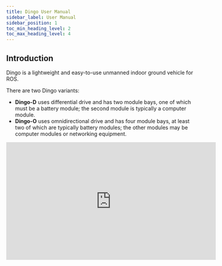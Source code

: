 ```yaml
---
title: Dingo User Manual
sidebar_label: User Manual
sidebar_position: 1
toc_min_heading_level: 2
toc_max_heading_level: 4
---
```




<ComponentIntroductionDingo />

## Introduction

Dingo is a lightweight and easy-to-use unmanned indoor ground vehicle for ROS.

There are two Dingo variants:

- **Dingo-D** uses differential drive and has two module bays, one of which must be a battery module; the second module is typically a computer module.
- **Dingo-O** uses omnidirectional drive and has four module bays, at least two of which are typically battery modules; the other modules may be computer modules or networking equipment.

<center>
  <iframe
    width="560"
    height="315"
    src="https://www.youtube.com/embed/NnXYX3Y2KIk"
    title="YouTube video player"
    frameborder="0"
    allow="accelerometer; autoplay; clipboard-write; encrypted-media; gyroscope; picture-in-picture"
    allowfullscreen
  />
</center>

<br />

<ComponentSafetyWarning />

### Shipment Contents

Your Dingo shipment contains the following:

<Tabs groupId="dingo_versions">
  <TabItem
    value="D100"
    label="Dingo 1.0"
  >
    <ul>
      <li>Dingo UGV (Dingo-D or Dingo-O variant)</li>
      <li>One or more batteries of the following type:</li>
      <ul>
        <li>12 V sealed lead-acid (SLA) batteries</li>
        <li>14.4 V lithium batteries</li>
      </ul>
      <li>One or more universal chargers for your batteries</li>
      <li>One Sony PS4 Bluetooth controller</li>
      <li>One Dingo quick start guide</li>
      <li>Accessories:</li>
      <ul>
        <li>USB cable (x1): USB Cable, Type A to Micro B (0.3 m)</li>
        <li>Molex connectors (x2): Molex P/N - 0039012040</li>
        <li>Molex crimp pins (x8): Molex P/N - 0039000073</li>
        <li>Fuse 5A (x1): Littelfuse Inc. P/N - 0891005.NXS</li>
        <li>Fuse 10A (x1): Littelfuse Inc. P/N - 0891010.NXS</li>
        <li>Fuse 20A (x1): Littelfuse Inc. P/N - 0891020.NXS</li>
        <li>Fuse 30A (x1): Littelfuse Inc. P/N - 0891030.NXS</li>
      </ul>
    </ul>
  </TabItem>
  <TabItem
    value="D150"
    label="Dingo 1.5"
    default
  >
    <ul>
      <li>Dingo UGV (Dingo-D or Dingo-O variant)</li>
      <li>One or more batteries of the following type:</li>
      <ul>
        <li>12 V sealed lead-acid (SLA) batteries</li>
        <li>
          12.8 V LiFEPO<sub>4</sub> batteries
        </li>
      </ul>
      <li>One universal charger for your batteries</li>
      <li>One Sony PS4 Bluetooth controller</li>
      <li>One Dingo quick start guide</li>
      <li>Accessories:</li>
      <ul>
        <li>USB cable (x1): USB Cable, Type A to Micro B (0.3 m)</li>
        <li>Molex connectors (x2): Molex P/N - 0039014041</li>
        <li>Molex crimp pins (x8): Molex P/N - 0039000073</li>
        <li>Fuse 5A (x1): Littelfuse Inc. P/N - 0891005.NXS</li>
        <li>Fuse 10A (x1): Littelfuse Inc. P/N - 0891010.NXS</li>
        <li>Fuse 20A (x1): Littelfuse Inc. P/N - 0891020.NXS</li>
      </ul>
    </ul>
  </TabItem>
</Tabs>

If you elected to purchase standard payload modules or custom integration services with Dingo, then additional equipment will be included per your specific configuration, plus further documentation as required.

### Hardware Overview

#### System Architecture

Dingo is built around a computer running Ubuntu (Intel-based computer or Jetson developer kit), paired with a 32-bit microcontroller MCU.
The MCU handles I/O, power supply monitoring, and motor control, as well as supplying data from the integrated IMU.
The communication channel between the MCU and computer is a 100 Mbps Ethernet connection.

#### Exterior Features {#dingo-exterior-features}

The exteriors of Dingo-D and Dingo-O are shown below and include:

- External payload mounts on the top trough cover;
- 98.4 mm diameter wheels (Dingo-D) or 101.6 mm diameter mechanum wheels (Dingo-O);
- Human machine interface panel (HMI);
- Top (yellow) fairings;
- Side access panels;
- Front panel connectors (Dingo 1.5 only):
  - Wired battery charger port
  - DC shore power port
  - WiBotic wireless battery charge port (optional, not shown)

<Tabs groupId="dingo_versions">
  <TabItem
    value="D100"
    label="Dingo 1.0"
  >
    <center>
      <figure>
        <img
          src="/img/robot_images/dingo_images/dingo-d-ext.png"
          width="600"
        />
        <figcaption>Dingo-D 1.0 exterior</figcaption>
      </figure>
    </center>
    <center>
      <figure>
        <img
          src="/img/robot_images/dingo_images/dingo-o-ext.png"
          width="600"
        />
        <figcaption>Dingo-O 1.0 exterior</figcaption>
      </figure>
    </center>
  </TabItem>
  <TabItem
    value="D150"
    label="Dingo 1.5"
    default
  >
    <center>
      <figure>
        <img
          src="/img/robot_images/dingo_images/dingo-d-150-front-ext.png"
          width="700"
        />
        <figcaption>Dingo-D 1.5 exterior, front</figcaption>
      </figure>
      <figure>
        <img
          src="/img/robot_images/dingo_images/dingo-d-150-rear-ext.png"
          width="700"
        />
        <figcaption>Dingo-D 1.5 exterior, rear</figcaption>
      </figure>
    </center>
    <center>
      <figure>
        <img
          src="/img/robot_images/dingo_images/dingo-o-150-front-ext.png"
          width="700"
        />
        <figcaption>Dingo-O 1.5 exterior, front</figcaption>
      </figure>
      <figure>
        <img
          src="/img/robot_images/dingo_images/dingo-o-150-rear-ext.png"
          width="700"
        />
        <figcaption>Dingo-O 1.5 exterior, rear</figcaption>
      </figure>
    </center>
  </TabItem>
</Tabs>

#### Human-Machine Interface (HMI) Details

The human-machine-interface (HMI) panel is shown below and includes from left:

|                                  Icon                                   | Description                                                                                                                                                                                                                                                                                                                                                                                                                |
| :---------------------------------------------------------------------: | :------------------------------------------------------------------------------------------------------------------------------------------------------------------------------------------------------------------------------------------------------------------------------------------------------------------------------------------------------------------------------------------------------------------------- |
|  <img src="/img/robot_images/dingo_images/icon-motor.png" width="50"/>  | **Motion Stop button**: LED is solid green when Dingo is able to drive and is flashing green when the Dingo's motors are disengaged; pressing button toggles the motors between engaged and disengaged mode (further details in [Motion Stop Buttons](#dingo-stop-buttons)); LED is not illuminated when connected to DC shore power or to the wired charger (as the robot is prevented from moving in this state)         |
|  <img src="/img/robot_images/dingo_images/icon-comms.png" width="50"/>  | **Comms indictor**: LED is solid green when communication between the MCU and computer has been established and LED is off otherwise                                                                                                                                                                                                                                                                                       |
|  <img src="/img/robot_images/dingo_images/icon-wifi.png" width="50"/>   | **Wi-Fi indicator**: LED is solid green when Wi-Fi is connected and LED is off otherwise                                                                                                                                                                                                                                                                                                                                   |
| <img src="/img/robot_images/dingo_images/icon-battery.png" width="50"/> | **Battery indicator**: LED is solid green when the battery level is ok, flashing green when connected to DC shore power, solid yellow when the battery level is getting low (should be charged soon), and solid red when the battery level is critical (should be charged immediately)                                                                                                                                     |
|  <img src="/img/robot_images/dingo_images/icon-power.png" width="50"/>  | **System Power button**: LED is solid blue when the system is powered on and running and the LED is flashing blue during the shutdown process; when the system is powered off, pressing the power button begins the power on process; when the system is powered on, a quick press of the power button begins a graceful shutdown and a prolonged press of the power button triggers and immediate power off of the system |

<center>
  <figure>
    <img
      src="/img/robot_images/dingo_images/hmi.png"
      width="300"
    />
    <figcaption>HMI Panel</figcaption>
  </figure>
</center>

#### Payload Details

The interiors of Dingo-D and Dingo-O are shown below along with example payload modules.

To access Dingo's payload modules (computers or batteries), simply slide and remove the top (yellow) fairings.
To access Dingo's MCU PCBA (for user power), remove the four M5 flathead screws from the top trough cover, and then remove the trough cover.

<Tabs groupId="dingo_versions">
  <TabItem
    value="D100"
    label="Dingo 1.0"
  >
    <center>
      <figure>
        <img
          src="/img/robot_images/dingo_images/dingo-d-int.png"
          width="500"
        />
        <figcaption>Area inside Dingo-D 1.0, with example modules</figcaption>
      </figure>
    </center>
    <center>
      <figure>
        <img
          src="/img/robot_images/dingo_images/dingo-o-int.png"
          width="500"
        />
        <figcaption>Area inside Dingo-O 1.0, with example modules</figcaption>
      </figure>
    </center>
  </TabItem>
  <TabItem
    value="D150"
    label="Dingo 1.5"
    default
  >
    <center>
      <figure>
        <img
          src="/img/robot_images/dingo_images/dingo-d-150-int.png"
          width="675"
        />
        <figcaption>Area inside Dingo-D 1.5, with example modules</figcaption>
      </figure>
    </center>
    <center>
      <figure>
        <img
          src="/img/robot_images/dingo_images/dingo-o-150-int.png"
          width="675"
        />
        <figcaption>Area inside Dingo-O 1.5, with example modules</figcaption>
      </figure>
    </center>
  </TabItem>
</Tabs>

#### Corner LEDs and System State

Dingo is equipped with LEDs at the four corners of the robot, which indicate the state of the system:

<Tabs groupId="dingo_fw_versions">
  <TabItem
    value="024"
    label="0.2.4 Firmware"
  >
    <table>
      <thead>
        <tr>
          <th>System State (lowest to highest priority)</th>
          <th>Corner LED Output</th>
        </tr>
      </thead>
      <tbody>
        <tr>
          <td>Idle</td>
          <td>Front LEDs solid white (low intensity), rear LEDs solid red (low intensity)</td>
        </tr>
        <tr>
          <td>Driving</td>
          <td>Front LEDs solid white (medium intensity), rear LEDs solid red (medium intensity)</td>
        </tr>
        <tr>
          <td>Low Battery</td>
          <td>Pulsing orange LEDs</td>
        </tr>
        <tr>
          <td>Reset Required</td>
          <td>Adjacent corners alternating between red and off</td>
        </tr>
        <tr>
          <td>Motion Stop Engaged</td>
          <td>Flashing red LEDs</td>
        </tr>
        <tr>
          <td>System Fault</td>
          <td>Flashing orange LEDs</td>
        </tr>
      </tbody>
    </table>
  </TabItem>
  <TabItem
    value="030"
    label="0.3.0 firmware"
    default
  >
    <table>
      <thead>
        <tr>
          <th>System State (lowest to highest priority)</th>
          <th>Corner LED Output</th>
        </tr>
      </thead>
      <tbody>
        <tr>
          <td>Idle</td>
          <td>Front LEDs solid white (low intensity), rear LEDs solid red (low intensity)</td>
        </tr>
        <tr>
          <td>Driving</td>
          <td>Front LEDs solid white (medium intensity), rear LEDs solid red (medium intensity)</td>
        </tr>
        <tr>
          <td>Low Battery</td>
          <td>Pulsing orange LEDs</td>
        </tr>
        <tr>
          <td>Reset Required</td>
          <td>Adjacent corners alternating between red and off</td>
        </tr>
        <tr>
          <td>Motion Stop Engaged</td>
          <td>Flashing red LEDs</td>
        </tr>
        <tr>
          <td>
            Charging: wired or wireless <b>(Dingo 1.5 only)</b>
          </td>
          <td>Pulsing green LEDs</td>
        </tr>
        <tr>
          <td>Shore Power Connected</td>
          <td>Pulsing blue LEDs</td>
        </tr>
        <tr>
          <td>
            Shore Power Connected and Charging <b>(Dingo 1.5 only)</b>
          </td>
          <td>Pulsing green to blue LEDs</td>
        </tr>
        <tr>
          <td>Puma Fault</td>
          <td>Flashing red LED on Puma at fault, solid red for other corners</td>
        </tr>
        <tr>
          <td>
            Shore Power Fault <b>(Dingo 1.5 only)</b>
          </td>
          <td>Flashing blue and red LEDs</td>
        </tr>
        <tr>
          <td>Battery Fault</td>
          <td>Flashing yellow and red LEDs</td>
        </tr>
        <tr>
          <td>LED Command Timeout</td>
          <td>Solid red</td>
        </tr>
      </tbody>
    </table>
  </TabItem>
</Tabs>

While in "Idle" and "Driving" states, the user can override the LEDs by publishing to the `/mcu/lights` topic.

#### DC Shore Power

Dingo provides a DC Shore Power connection ([internal connector for Dingo 1.0](#dingo-payload-electrical-integration); [external connector for Dingo 1.5](#dingo-exterior-features))
to allow the system to be powered without requiring batteries to be present. Note that when DC Shore Power is connected, the motors are disabled and it is not possible to drive the
Dingo; however, all other electronics (computers, sensors, etc) will remain enabled.

<Tabs groupId="dingo_versions">
  <TabItem
    value="D100"
    label="Dingo 1.0"
  >
    For Dingo 1.0, to connect the shore power, remove the top trough cover (to access the MCU) and then attach the shore power cable to the 2-port connector labelled "SHORE" on the MCU.
  </TabItem>
  <TabItem
    value="D150"
    label="Dingo 1.5"
    default
  >
    For Dingo 1.5, users can also connect the manual charger while using DC Shore Power to allow the batteries to charge fully with no load present on them. The DC Shore Power supply is an off the shelf Mean Well power supply, part number GST280A15-C6P. This power supply is a 15V, 225W AC/DC converter with a 6 position
    Molex connector that plugs into the mating port on the front of the Dingo.
  </TabItem>
</Tabs>

#### Orientation References

The reference frame used by all Clearpath Robotics ground robots is based on ISO 8855.

When commanded with a positive translational velocity (forward), wheels travel in the positive X-direction.
The direction of the axes differs from those used for roll, pitch, and yaw in aircraft, and care should be taken to ensure that data is interpreted correctly.

<!-- Future: need image -->

### System Specifications

| Specification              | Dingo-D (Differential Drive)                                             | Dingo-O (Omnidirectional Drive)                                |
| :------------------------- | :----------------------------------------------------------------------- | :------------------------------------------------------------- |
| Dimension, Length          | 551 mm                                                                   | 686 mm                                                         |
| Dimension, Width           | 517 mm                                                                   | 517 mm                                                         |
| Dimension, Height          | 110 mm                                                                   | 114 mm                                                         |
| Ground Clearance           | 14 mm                                                                    | 16 mm                                                          |
| Mass                       | 12 kg                                                                    | 17.5 kg                                                        |
| Maximum Modules            | 2                                                                        | 4                                                              |
| Maximum Payload            | 20 kg                                                                    | 25 kg                                                          |
| Speed, Maximum             | 1.3 m/s                                                                  | 1.3 m/s                                                        |
| Operating Environment      | Indoor                                                                   | Same as Dingo-D                                                |
| Operating Time (Dingo 1.0) | 2 hours (1X SLA), 4 hours (1X Lithium)                                   | 2 hours (2X SLA), 4 hours (2X Lithium)                         |
| Operating Time (Dingo 1.5) | 2 hours (1X SLA), 4 hours (1X LiFEPO<sub>4</sub>)                        | 2-6 hours (1-3X SLA), 3.5-11 hours (1-3X LiFEPO<sub>4</sub>)   |
| Battery Chemistry          | Sealed Lead-Acid or Lithium (Dingo 1.0) / LiFEPO<sub>4</sub> (Dingo 1.5) | Same as Dingo-D                                                |
| Charge Time                | 3.3 hours (1X SLA) or 3.0 hours (1X LiFEPO<sub>4</sub>)                  | 3.3-10 hours (1-3X SLA) or 3-9 hours (1-3X LiFEPO<sub>4</sub>) |
| User Power (Dingo 1.0)     | 20 A @ VBAT (11-16.8 V), 7A @ 12 V, 5 A @ 5 V                            | Same as Dingo-D                                                |
| User Power (Dingo 1.5)     | 20 A @ VBAT (11-15 V), 10A @ 12 V, 5 A @ 5 V                             | Same as Dingo-D                                                |
| Communication              | Ethernet, USB 3.0                                                        | Same as Dingo-D                                                |
| Internal Sensing           | Battery Status, Wheel Odometry, Motor Currents, Onboard IMU              | Same as Dingo-D                                                |

<center>
  <img
    src="/img/robot_images/dingo_images/dingo_dimensions.png"
    width="800"
  />
</center>

---

## Getting Started

You are ready to go! This section details how to get Dingo into action.
To begin, place Dingo "up on blocks" as described in the [Safety](#safety) section, making sure that the wheels are clear of the ground.

For most Dingo setups, there will be an Onboard Computer which is directly connected to the Dingo and a Remote Computer which is used to control Dingo and gather data.
These two computers must be set up to communicate with each other.

### Onboard Computer Setup

If you purchased an Onboard Computer from Clearpath Robotics with Dingo, it is already installed, connected, and powered.
If not, or to set up your own Onboard Computer, see the [Dingo Tutorials](/docs/robots/indoor_robots/dingo/tutorials_dingo).

Note that the Onboard Computer must be connected to Dingo's Ethernet port, which is accessible in the center channel.

### Powering Up

If you've just unpacked Dingo from its packaging, you may need to open it up and connect the battery.

Press the power button <img src="/img/robot_images/dingo_images/icon-power.png" width="20" /> on Dingo's HMI panel.
The LEDs should show a test pattern, after which you will wait about 30 seconds for the internal computer to finish booting up.
Once it has finished booting, the Comms indicator <img src="/img/robot_images/dingo_images/icon-comms.png" width="20" /> should turn green.
This indicates that ROS is up on the computer and has established communications with the Dingo base.

### Network Configuration

To get Dingo connected to your local Wi-Fi network, you must first access the Onboard Computer using a wired connection to the robot.
Remove the top trough cover and the appropriate yellow fairing to access the computer module, then connect to one of the network ports with a standard Ethernet cable.
See the [Dingo Tutorials](/docs/robots/indoor_robots/dingo/tutorials_dingo#dingo-networking) for details.

### Connecting and Using the Controller {#controller}

To use your controller, it must be paired with your Dingo and powered on.
If your purchased the Onboard Computer from Clearpath Robotics, your controller is already paired with your Dingo.
If your controller has become unpaired or if you wish to pair a new controller, following the instructions in the [Dingo Tutorials](/docs/robots/indoor_robots/dingo/tutorials_dingo#pairing-the-controller).

To teleoperate Dingo, first clear the motion-stop.
Then, power on the controller by pressing the `PS` button on the controller.
Once the blue LED on the top of the controller goes solid, you are paired and ready to drive.

Hold the L1 trigger button (deadman switch) and push the left thumbstick forward to drive the Dingo.
For full speed mode, hold the R1 trigger.
See the figure below for the Sony PS4 controls layout.
If you are not seeing any action, refer to [Support](#dingo-support) to get in touch with support.

<center>
  <figure>
    <img
      src="/img/robot_images/dingo_images/dingo-sony-ps4-controller-labelled.png"
      width="600"
    />
    <figcaption>PS4 Controls Layout</figcaption>
  </figure>
</center>

### Using ROS

<ComponentUsingRos />

### Battery Charging

<Tabs groupId="dingo_versions">
  <TabItem
    value="D100"
    label="Dingo 1.0"
  >
For Dingo 1.0, when finished with the Dingo, press and release the power button <img src="/img/robot_images/dingo_images/icon-power.png" width="20" /> to power it off.
Then remove the batteries for charging.

Dingo's batteries are charged outside the Dingo using the charger(s) provided.

Alternatively, if you have multiple batteries, you can hot-swap them one at a time.
The system will remain operational while hot-swapping as long as there is at least one battery in the system or the system is connected to shore power prior to removing the batteries.
Note that plugging in shore power will engage a motion-stop and it is not possible to drive Dingo while connected to shore power.

The Sealed Lead-Acid batteries have overcurrent protection in the form of an ATO fuse.
The lithium batteries include integrated protections against fault due to overcurrent, overdischarge, and short circuit.
The batteries are rugged and designed for the demanding environments into which Dingo may be deployed.

  </TabItem>
  <TabItem
    value="D150"
    label="Dingo 1.5"
    default
  >
For Dingo 1.5, to charge the batteries, simply connect the manual charger to the charge port on the front of the Dingo. Charging can take place while the unit is powered,
or unpowered, or while the unit is connected to DC Shore Power. The charging current for the SLA system is 6A, and 7A for the LiFEPO<sub>4</sub> system. Care must be
taken when charging while the system is powered, as if the load/total current is higher than the supplied charge current the batteries will continue to drain.
If the total system current is less than the charge current the batteries will charge, but at a reduced rate as the system will be using a portion of the
charger current to maintain operation.  </TabItem>
</Tabs>

For multi-battery systems the charge current is distributed across the number of batteries present in the system, so charging time will increase appropriately.
Care should be taken when removing or installing batteries. The batteries must be at the same charge level or voltage before connecting them together in the system.
The easiest way to ensure this is to have an external charger, and by charging each battery individually with that charger to a full charge so all batteries are at
the same charge level (or voltage). Once at the same level it is ok to connect them together in the unit. Failure to follow this procedure can result in
battery/system damage and/or personal injury.

However, please take note of the following:

- SLA batteries must be charged while in a 0 to +45 ◦C range and discharged while in a -30 to +60 ◦C range.
- Lithium batteries must be charged while in a 0 to +50 ◦C range and discharged while in a -20 to +60 ◦C range.
- LiFEPO<sub>4</sub> batteries must be charged within a 0 to +45 ⁰C range and discharged while in a -20 to +60 ⁰C range

Please contact Clearpath Robotics for additional information about Dingo's batteries or for information about purchasing additional batteries.

---

## Safety Considerations {#safety}

Clearpath Robotics is committed to high standards of safety.
Dingo contains several features to protect the safety of users and the integrity of the robot.

:::caution

Dingo is a fast moving robotic platform. Please read the following notices carefully.

:::

### General Warnings

Dingo is a rugged and high-performance vehicle.
For the safety of yourself and others, always conduct initial experiments and software development with the vehicle raised off the ground.
Place a wooden crate, a set of sawhorses, a sturdy storage tub, or any other solid flat structure having a height greater than 150 mm (6 inches) under Dingo to keep the wheels clear of the ground ("up on blocks").

When starting out, favour slower wheel speeds.
Dingo's control loops can accurately maintain velocities as low as 0.1 m/s.
Operating at such speeds will give you more time to react if things don't go quite as you expect.

### Motion Stop Buttons {#dingo-stop-buttons}

The Motion Stop button <img src="/img/robot_images/dingo_images/icon-motor.png" width="20" /> is located on the HMI Panel at the back of Dingo.
To engage Stop Mode, press the Motion Stop button once; you should see that the green LED by the Motion Stop button is flashing and that all four corner LEDs are flashing red.
To disengage Stop Mode, press the Motion Stop button again; all LEDs should return to their original values.

When in Stop Mode, the Dingo will not drive.
The commands received while in Stop Mode are not buffered; Dingo will always act on the latest commands received.
This means that if the commands are stopped before the Motion Stop button is pressed to disengage Stop Mode, the Dingo will not move.
If the commands are continued, Dingo will move at the speed commanded once the Motion Stop button is pressed to disengage Stop Mode.

Ensure that the Motion Stop button is accessible at all times.
Avoid mounting payloads that extend over the rear of Dingo and would block access to the Motion Stop button.

Note that the Dingo MCU board does provide a breakout to allow an external motion-stop button/switch to be integrated by the end user, which could be used to engage/disengage Stop Mode.
See [Optional External Motion Stop](/docs/robots/indoor_robots/dingo/integration_dingo#dingo-external-motion-stop) for details on adding an external motion-stop button/switch.

### Electrical System

Dingo is powered by batteries capable of delivering over 2000W for short durations.
This gives Dingo's motors their great performance; however, it is also enough power to cause severe bodily harm.
Always use caution when operating Dingo to avoid personal injury or property damage.
To ensure safety, please observe the following precautions:

- Do not tamper with the battery terminals or wiring.
- Do not tamper with the fuses, except to check and change the fuses.
- Always replace fuses with the same type and rating to ensure continued protection against risk of fires.
- Consult Clearpath Robotics support if you need to service the batteries.
- Do not lay tools or other objects on top of the batteries.
- Charge the battery only with the charger provided by Clearpath Robotics.
- Please dispose of the batteries properly or return them to Clearpath Robotics to do so.

### Lifting and Transport

- Ensure that Dingo's Stop Mode is engaged when transporting short distances and powered off when transporting longer distances.
- Do not push the robot at more than 0.5 m/s (1.6 ft/s) or damage to the motor controls may occur.

### Performance Considerations

Included in Dingo are native software checks and limits to protect the robot.
However, it is recommended to monitor the system's status during usage with the `/status` and `/diagnostics` topics.
These topics provide useful information regarding voltages, currents, temperatures and general health of the system.

### Recommended Safe Work Procedures

<ComponentCommonSafeWorkProcedures />

---

## Support {#dingo-support}

<ComponentSupport />
